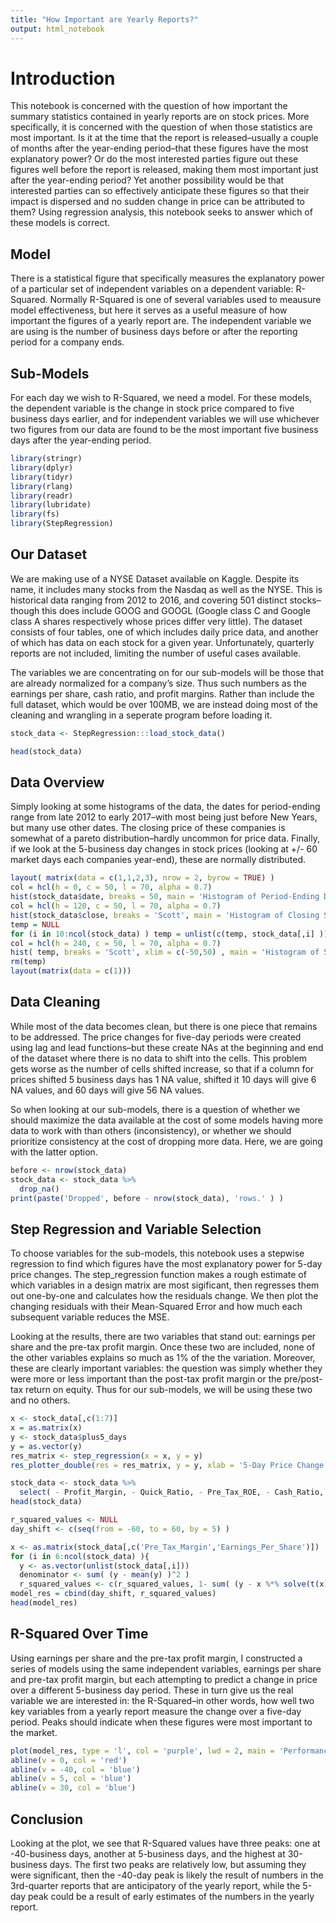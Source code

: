 ---
title: "How Important are Yearly Reports?"
output: html_notebook
---

# Introduction

This notebook is concerned with the question of how important the summary statistics contained in yearly reports are on stock prices.  More specifically, it is concerned with the question of when those statistics are most important.  Is it at the time that the report is released--usually a couple of months after the year-ending period--that these figures have the most explanatory power?  Or do the most interested parties figure out these figures well before the report is released, making them most important just after the year-ending period?  Yet another possibility would be that interested parties can so effectively anticipate these figures so that their impact is dispersed and no sudden change in price can be attributed to them?  Using regression analysis, this notebook seeks to answer which of these models is correct.
    
## Model

There is a statistical figure that specifically measures the explanatory power of a particular set of independent variables on a dependent variable: R-Squared.  Normally R-Squared is one of several variables used to meausure model effectiveness, but here it serves as a useful measure of how important the figures of a yearly report are.  The independent variable we are using is the number of business days before or after the reporting period for a company ends.
    
## Sub-Models

For each day we wish to  R-Squared, we need a model.  For these models, the dependent variable is the change in stock price compared to five business days earlier, and for independent variables we will use whichever two figures from our data are found to be the most important five business days after the year-ending period.
    
```{r, imports, message=FALSE, warning=FALSE}
library(stringr)
library(dplyr)
library(tidyr)
library(rlang)
library(readr)
library(lubridate)
library(fs)
library(StepRegression)
```

## Our Dataset

We are making use of a NYSE Dataset available on Kaggle.  Despite its name, it includes many stocks from the Nasdaq as well as the NYSE.  This is historical data ranging from 2012 to 2016, and covering 501 distinct stocks--though this does include GOOG and GOOGL (Google class C and Google class A shares respectively whose prices differ very little).  The dataset consists of four tables, one of which includes daily price data, and another of which has data on each stock for a given year.  Unfortunately, quarterly reports are not included, limiting the number of useful cases available.

The variables we are concentrating on for our sub-models will be those that are already normalized for a company's size.  Thus such numbers as the earnings per share, cash ratio, and profit margins.  Rather than include the full dataset, which would be over 100MB, we are instead doing most of the cleaning and wrangling in a seperate program before loading it.
    
```{r message=FALSE, warning=FALSE}
stock_data <- StepRegression:::load_stock_data()
```

```{r, check data}
head(stock_data)
```

## Data Overview

Simply looking at some histograms of the data, the dates for period-ending range from late 2012 to early 2017--with most being just before New Years, but many use other dates.  The closing price of these companies is somewhat of a pareto distribution--hardly uncommon for price data.  Finally, if we look at the 5-business day changes in stock prices (looking at +/- 60 market days each companies year-end), these are normally distributed.
  
```{r, histograms, fig.width = 8, fig.height = 8}
layout( matrix(data = c(1,1,2,3), nrow = 2, byrow = TRUE) )
col = hcl(h = 0, c = 50, l = 70, alpha = 0.7)
hist(stock_data$date, breaks = 50, main = 'Histogram of Period-Ending Dates', xlab = 'Period Ending', col = col)
col = hcl(h = 120, c = 50, l = 70, alpha = 0.7)
hist(stock_data$close, breaks = 'Scott', main = 'Histogram of Closing Stock Prices', col = col)
temp = NULL
for (i in 10:ncol(stock_data) ) temp = unlist(c(temp, stock_data[,i] ))
col = hcl(h = 240, c = 50, l = 70, alpha = 0.7)
hist( temp, breaks = 'Scott', xlim = c(-50,50) , main = 'Histogram of 5-Day Price Changes', col = col)
rm(temp)
layout(matrix(data = c(1)))
```
## Data Cleaning

While most of the data becomes clean, but there is one piece that remains to be addressed.  The price changes for five-day periods were created using lag and lead functions--but these create NAs at the beginning and end of the dataset where there is no data to shift into the cells.  This problem gets worse as the number of cells shifted increase, so that if a column for prices shifted 5 business days has 1 NA value, shifted it 10 days will give 6 NA values, and 60 days will give 56 NA values.
  
So when looking at our sub-models, there is a question of whether we should maximize the data available at the cost of some models having more data to work with than others (inconsistency), or whether we should prioritize consistency at the cost of dropping more data.  Here, we are going with the latter option.
  
```{r, data cleaning}
before <- nrow(stock_data)
stock_data <- stock_data %>%
  drop_na()
print(paste('Dropped', before - nrow(stock_data), 'rows.' ) )
```
## Step Regression and Variable Selection

To choose variables for the sub-models, this notebook uses a stepwise regression to find which figures have the most explanatory power for 5-day price changes.  The step_regression function makes a rough estimate of which variables in a design matrix are most sigificant, then regresses them out one-by-one and calculates how the residuals change.  We then plot the changing residuals with their Mean-Squared Error and how much each subsequent variable reduces the MSE.
  
Looking at the results, there are two variables that stand out: earnings per share and the pre-tax profit margin.  Once these two are included, none of the other variables explains so much as 1% of the the variation.  Moreover, these are clearly important variables: the question was simply whether they were more or less important than the post-tax profit margin or the pre/post-tax return on equity.  Thus for our sub-models, we will be using these two and no others.
  
```{r, step regression, fig.width=8, fig.height=16}
x <- stock_data[,c(1:7)]
x = as.matrix(x)
y <- stock_data$plus5_days
y = as.vector(y)
res_matrix <- step_regression(x = x, y = y)
res_plotter_double(res = res_matrix, y = y, xlab = '5-Day Price Change', main = 'Step-Regression on Yearly Report Figures to Predict 5-Day Price Change')
```

```{r, winnow data}
stock_data <- stock_data %>%
  select( - Profit_Margin, - Quick_Ratio, - Pre_Tax_ROE, - Cash_Ratio, - After_Tax_ROE)
head(stock_data)
```

```{r, get R-Squared Values}
r_squared_values <- NULL
day_shift <- c(seq(from = -60, to = 60, by = 5) )

x <- as.matrix(stock_data[,c('Pre_Tax_Margin','Earnings_Per_Share')])
for (i in 6:ncol(stock_data) ){
  y <- as.vector(unlist(stock_data[,i]))
  denominator <- sum( (y - mean(y) )^2 )
  r_squared_values <- c(r_squared_values, 1- sum( (y - x %*% solve(t(x) %*% x) %*% t(x) %*% y)^2) / denominator) }
model_res = cbind(day_shift, r_squared_values)
head(model_res)
```

## R-Squared Over Time

Using earnings per share and the pre-tax profit margin, I constructed a series of models using the same independent variables, earnings per share and pre-tax profit margin, but each attempting to predict a change in price over a different 5-business day period.  These in turn give us the real variable we are interested in: the R-Squared--in other words, how well two key variables from a yearly report measure the change over a five-day period.  Peaks should indicate when these figures were most important to the market.
```{r, create visual}
plot(model_res, type = 'l', col = 'purple', lwd = 2, main = 'Performance of Different Models', xlab = 'Days Before and Ahead', ylab = 'R-Squared Values')
abline(v = 0, col = 'red')
abline(v = -40, col = 'blue')
abline(v = 5, col = 'blue')
abline(v = 30, col = 'blue')
```

## Conclusion

Looking at the plot, we see that R-Squared values have three peaks: one at -40-business days, another at 5-business days, and the highest at 30-business days.  The first two peaks are relatively low, but assuming they were significant, then the -40-day peak is likely the result of numbers in the 3rd-quarter reports that are anticipatory of the yearly report, while the 5-day peak could be a result of early estimates of the numbers in the yearly report. 
